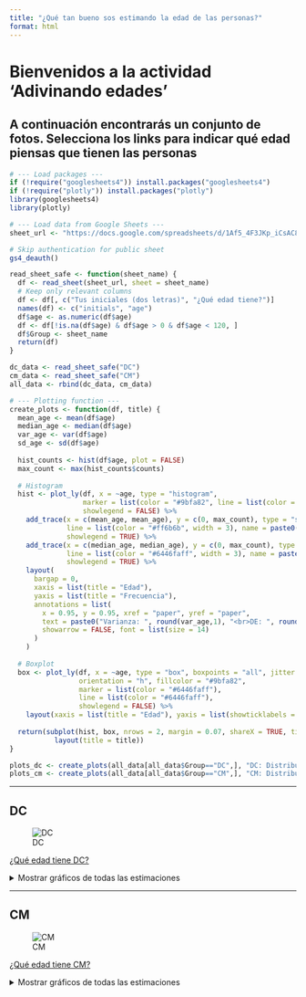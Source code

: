 ```yaml
---
title: "¿Qué tan bueno sos estimando la edad de las personas?"
format: html
---
```


# Bienvenidos a la actividad 'Adivinando edades'

A continuación encontrarás un conjunto de fotos. Selecciona los links para indicar qué edad piensas que tienen las personas
------------------------------------------------------------------------

```r
# --- Load packages ---
if (!require("googlesheets4")) install.packages("googlesheets4")
if (!require("plotly")) install.packages("plotly")
library(googlesheets4)
library(plotly)

# --- Load data from Google Sheets ---
sheet_url <- "https://docs.google.com/spreadsheets/d/1Af5_4F3JKp_iCsAC8mxVnmZp8_DdzicnO7Af384txZ4"

# Skip authentication for public sheet
gs4_deauth()

read_sheet_safe <- function(sheet_name) {
  df <- read_sheet(sheet_url, sheet = sheet_name)
  # Keep only relevant columns
  df <- df[, c("Tus iniciales (dos letras)", "¿Qué edad tiene?")]
  names(df) <- c("initials", "age")
  df$age <- as.numeric(df$age)
  df <- df[!is.na(df$age) & df$age > 0 & df$age < 120, ]
  df$Group <- sheet_name
  return(df)
}

dc_data <- read_sheet_safe("DC")
cm_data <- read_sheet_safe("CM")
all_data <- rbind(dc_data, cm_data)

# --- Plotting function ---
create_plots <- function(df, title) {
  mean_age <- mean(df$age)
  median_age <- median(df$age)
  var_age <- var(df$age)
  sd_age <- sd(df$age)
  
  hist_counts <- hist(df$age, plot = FALSE)
  max_count <- max(hist_counts$counts)
  
  # Histogram
  hist <- plot_ly(df, x = ~age, type = "histogram",
                  marker = list(color = "#9bfa82", line = list(color = "#6446faff", width = 1)),
                  showlegend = FALSE) %>%
    add_trace(x = c(mean_age, mean_age), y = c(0, max_count), type = "scatter", mode = "lines",
              line = list(color = "#ff6b6b", width = 3), name = paste0("Media: ", round(mean_age,1)),
              showlegend = TRUE) %>%
    add_trace(x = c(median_age, median_age), y = c(0, max_count), type = "scatter", mode = "lines",
              line = list(color = "#6446faff", width = 3), name = paste0("Mediana: ", round(median_age,1)),
              showlegend = TRUE) %>%
    layout(
      bargap = 0,
      xaxis = list(title = "Edad"),
      yaxis = list(title = "Frecuencia"),
      annotations = list(
        x = 0.95, y = 0.95, xref = "paper", yref = "paper",
        text = paste0("Varianza: ", round(var_age,1), "<br>DE: ", round(sd_age,1)),
        showarrow = FALSE, font = list(size = 14)
      )
    )
  
  # Boxplot
  box <- plot_ly(df, x = ~age, type = "box", boxpoints = "all", jitter = 0.3,
                 orientation = "h", fillcolor = "#9bfa82",
                 marker = list(color = "#6446faff"),
                 line = list(color = "#6446faff"),
                 showlegend = FALSE) %>%
    layout(xaxis = list(title = "Edad"), yaxis = list(showticklabels = FALSE))
  
  return(subplot(hist, box, nrows = 2, margin = 0.07, shareX = TRUE, titleX = TRUE) %>%
           layout(title = title))
}

plots_dc <- create_plots(all_data[all_data$Group=="DC",], "DC: Distribución de edades")
plots_cm <- create_plots(all_data[all_data$Group=="CM",], "CM: Distribución de edades")

```

------------------------------------------------------------------------

## DC

![DC](images/DC_19.jpg)

[¿Qué edad tiene DC?](https://docs.google.com/forms/d/e/1FAIpQLSeRYPxegq2BLlMnuyNononGdwGwAtuFgRudS3lgUBV5M_xvZw/viewform?usp=pp_url&entry.1674617589)

<details>

<summary>Mostrar gráficos de todas las estimaciones</summary>

```r
plots_dc
```

</details>

------------------------------------------------------------------------

## CM

![CM](images/CM_25.jpg)

[¿Qué edad tiene CM?](https://docs.google.com/forms/d/e/1FAIpQLScoD5wOyHaf8Rb26P01ogBlIpkBkssDnjvRbMHtGgYu9wKU-w/viewform?usp=pp_url&entry.1674617589)

<details>

<summary>Mostrar gráficos de todas las estimaciones</summary>

```r
plots_cm
```

</details>
